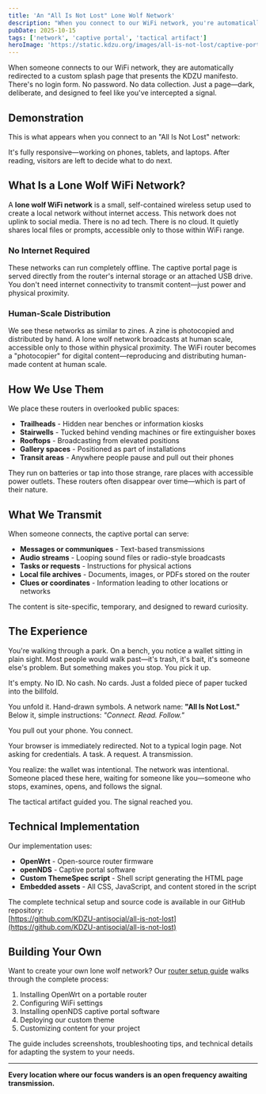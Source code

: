 ```yaml
---
title: 'An "All Is Not Lost" Lone Wolf Network'
description: "When you connect to our WiFi network, you're automatically redirected to a custom splash page zine. No login. No tracking. Just a transmission."
pubDate: 2025-10-15
tags: ['network', 'captive portal', 'tactical artifact']
heroImage: 'https://static.kdzu.org/images/all-is-not-lost/captive-portal-demo@2x.jpg'
---
```



When someone connects to our WiFi network, they are automatically redirected to a custom splash page that presents the KDZU manifesto. There's no login form. No password. No data collection. Just a page—dark, deliberate, and designed to feel like you've intercepted a signal.

## Demonstration

This is what appears when you connect to an "All Is Not Lost" network:

<VimeoVideo 
  videoId="1129088485"
  responsive={true}
  aspectRatio="16:9"
  title={true}
  byline={false}
  portrait={false}
  color="#ff0000"
  accessibilityTitle="All Is Not Lost Captive Portal Demo"
  description="A demonstration of the KDZU captive portal splash page zine that appears when connecting to an All Is Not Lost lone wolf WiFi network"
/>

It's fully responsive—working on phones, tablets, and laptops. After reading, visitors are left to decide what to do next.

## What Is a Lone Wolf WiFi Network?

A **lone wolf WiFi network** is a small, self-contained wireless setup used to create a local network without internet access. This network does not uplink to social media. There is no ad tech. There is no cloud. It quietly shares local files or prompts, accessible only to those within WiFi range.

### No Internet Required

These networks can run completely offline. The captive portal page is served directly from the router's internal storage or an attached USB drive. You don't need internet connectivity to transmit content—just power and physical proximity.

### Human-Scale Distribution

We see these networks as similar to zines. A zine is photocopied and distributed by hand. A lone wolf network broadcasts at human scale, accessible only to those within physical proximity. The WiFi router becomes a "photocopier" for digital content—reproducing and distributing human-made content at human scale.

## How We Use Them

We place these routers in overlooked public spaces:

- **Trailheads** - Hidden near benches or information kiosks
- **Stairwells** - Tucked behind vending machines or fire extinguisher boxes
- **Rooftops** - Broadcasting from elevated positions
- **Gallery spaces** - Positioned as part of installations
- **Transit areas** - Anywhere people pause and pull out their phones

They run on batteries or tap into those strange, rare places with accessible power outlets. These routers often disappear over time—which is part of their nature.


## What We Transmit

When someone connects, the captive portal can serve:

- **Messages or communiques** - Text-based transmissions
- **Audio streams** - Looping sound files or radio-style broadcasts
- **Tasks or requests** - Instructions for physical actions
- **Local file archives** - Documents, images, or PDFs stored on the router
- **Clues or coordinates** - Information leading to other locations or networks

The content is site-specific, temporary, and designed to reward curiosity.

## The Experience

You're walking through a park. On a bench, you notice a wallet sitting in plain sight. Most people would walk past—it's trash, it's bait, it's someone else's problem. But something makes you stop. You pick it up.

It's empty. No ID. No cash. No cards. Just a folded piece of paper tucked into the billfold.

You unfold it. Hand-drawn symbols. A network name: **"All Is Not Lost."** Below it, simple instructions: *"Connect. Read. Follow."*

You pull out your phone. You connect.

Your browser is immediately redirected. Not to a typical login page. Not asking for credentials. A task. A request. A transmission.

You realize: the wallet was intentional. The network was intentional. Someone placed these here, waiting for someone like you—someone who stops, examines, opens, and follows the signal.

The tactical artifact guided you. The signal reached you.

## Technical Implementation

Our implementation uses:

- **OpenWrt** - Open-source router firmware
- **openNDS** - Captive portal software
- **Custom ThemeSpec script** - Shell script generating the HTML page
- **Embedded assets** - All CSS, JavaScript, and content stored in the script

The complete technical setup and source code is available in our GitHub repository:  
[https://github.com/KDZU-antisocial/all-is-not-lost](https://github.com/KDZU-antisocial/all-is-not-lost)

## Building Your Own

Want to create your own lone wolf network? Our [router setup guide](/all-is-not-lost/setting-up-a-router/) walks through the complete process:

1. Installing OpenWrt on a portable router
2. Configuring WiFi settings
3. Installing openNDS captive portal software
4. Deploying our custom theme
5. Customizing content for your project

The guide includes screenshots, troubleshooting tips, and technical details for adapting the system to your needs.

---

**Every location where our focus wanders is an open frequency awaiting transmission.**

